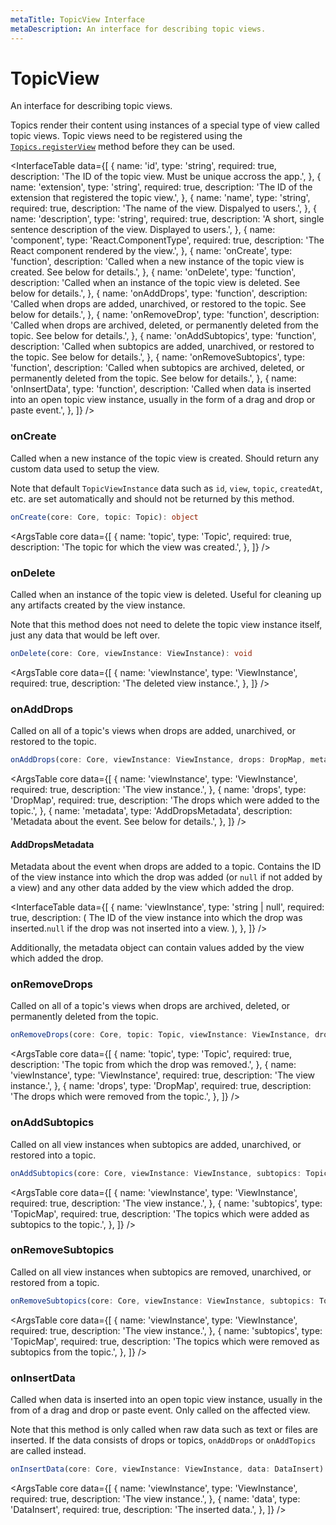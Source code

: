 ```yaml
---
metaTitle: TopicView Interface
metaDescription: An interface for describing topic views.
---
```


# TopicView

<Description>An interface for describing topic views.</Description>

Topics render their content using instances of a special type of view called topic views. Topic views need to be registered using the [`Topics.registerView`](/docs/extensions/api/topics#registerview) method before they can be used.

<InterfaceTable
  data={[
    {
      name: 'id',
      type: 'string',
      required: true,
      description:
        'The ID of the topic view. Must be unique accross the app.',
    },
    {
      name: 'extension',
      type: 'string',
      required: true,
      description:
        'The ID of the extension that registered the topic view.',
    },
    {
      name: 'name',
      type: 'string',
      required: true,
      description: 'The name of the view. Dispalyed to users.',
    },
    {
      name: 'description',
      type: 'string',
      required: true,
      description:
        'A short, single sentence description of the view. Displayed to users.',
    },
    {
      name: 'component',
      type: 'React.ComponentType',
      required: true,
      description: 'The React component rendered by the view.',
    },
    {
      name: 'onCreate',
      type: 'function',
      description:
        'Called when a new instance of the topic view is created. See below for details.',
    },
    {
      name: 'onDelete',
      type: 'function',
      description:
        'Called when an instance of the topic view is deleted. See below for details.',
    },
    {
      name: 'onAddDrops',
      type: 'function',
      description:
        'Called when drops are added, unarchived, or restored to the topic. See below for details.',
    },
    {
      name: 'onRemoveDrop',
      type: 'function',
      description:
        'Called when drops are archived, deleted, or permanently deleted from the topic. See below for details.',
    },
    {
      name: 'onAddSubtopics',
      type: 'function',
      description:
        'Called when subtopics are added, unarchived, or restored to the topic. See below for details.',
    },
    {
      name: 'onRemoveSubtopics',
      type: 'function',
      description:
        'Called when subtopics are archived, deleted, or permanently deleted from the topic. See below for details.',
    },
    {
      name: 'onInsertData',
      type: 'function',
      description:
        'Called when data is inserted into an open topic view instance, usually in the form of a drag and drop or paste event.',
    },
  ]}
/>

### onCreate

Called when a new instance of the topic view is created. Should return any custom data used to setup the view.

Note that default `TopicViewInstance` data such as `id`, `view`, `topic`, `createdAt`, etc. are set automatically and should not be returned by this method.

```ts
onCreate(core: Core, topic: Topic): object
```

<ArgsTable
  core
  data={[
    {
      name: 'topic',
      type: 'Topic',
      required: true,
      description: 'The topic for which the view was created.',
    },
  ]}
/>

### onDelete

Called when an instance of the topic view is deleted. Useful for cleaning up any artifacts created by the view instance.

Note that this method does not need to delete the topic view instance itself, just any data that would be left over.

```ts
onDelete(core: Core, viewInstance: ViewInstance): void
```

<ArgsTable
  core
  data={[
    {
      name: 'viewInstance',
      type: 'ViewInstance',
      required: true,
      description: 'The deleted view instance.',
    },
  ]}
/>

### onAddDrops

Called on all of a topic's views when drops are added, unarchived, or restored to the topic.

```ts
onAddDrops(core: Core, viewInstance: ViewInstance, drops: DropMap, metadata: AddDropMetadata): void
```

<ArgsTable
  core
  data={[
    {
      name: 'viewInstance',
      type: 'ViewInstance',
      required: true,
      description: 'The view instance.',
    },
    {
      name: 'drops',
      type: 'DropMap',
      required: true,
      description: 'The drops which were added to the topic.',
    },
    {
      name: 'metadata',
      type: 'AddDropsMetadata',
      description: 'Metadata about the event. See below for details.',
    },
  ]}
/>

#### AddDropsMetadata

Metadata about the event when drops are added to a topic. Contains the ID of the view instance into which the drop was added (or `null` if not added by a view) and any other data added by the view which added the drop.

<InterfaceTable
  data={[
    {
      name: 'viewInstance',
      type: 'string | null',
      required: true,
      description: (
        <span>
          The ID of the view instance into which the drop was
          inserted.<Code>null</Code> if the drop was not inserted into
          a view.
        </span>
      ),
    },
  ]}
/>

Additionally, the metadata object can contain values added by the view which added the drop.

### onRemoveDrops

Called on all of a topic's views when drops are archived, deleted, or permanently deleted from the topic.

```ts
onRemoveDrops(core: Core, topic: Topic, viewInstance: ViewInstance, drops: DropMap): void
```

<ArgsTable
  core
  data={[
    {
      name: 'topic',
      type: 'Topic',
      required: true,
      description: 'The topic from which the drop was removed.',
    },
    {
      name: 'viewInstance',
      type: 'ViewInstance',
      required: true,
      description: 'The view instance.',
    },
    {
      name: 'drops',
      type: 'DropMap',
      required: true,
      description: 'The drops which were removed from the topic.',
    },
  ]}
/>

### onAddSubtopics

Called on all view instances when subtopics are added, unarchived, or restored into a topic.

```ts
onAddSubtopics(core: Core, viewInstance: ViewInstance, subtopics: TopicMap): void
```

<ArgsTable
  core
  data={[
    {
      name: 'viewInstance',
      type: 'ViewInstance',
      required: true,
      description: 'The view instance.',
    },
    {
      name: 'subtopics',
      type: 'TopicMap',
      required: true,
      description:
        'The topics which were added as subtopics to the topic.',
    },
  ]}
/>

### onRemoveSubtopics

Called on all view instances when subtopics are removed, unarchived, or restored from a topic.

```ts
onRemoveSubtopics(core: Core, viewInstance: ViewInstance, subtopics: TopicMap): void
```

<ArgsTable
  core
  data={[
    {
      name: 'viewInstance',
      type: 'ViewInstance',
      required: true,
      description: 'The view instance.',
    },
    {
      name: 'subtopics',
      type: 'TopicMap',
      required: true,
      description:
        'The topics which were removed as subtopics from the topic.',
    },
  ]}
/>

### onInsertData

Called when data is inserted into an open topic view instance, usually in the from of a drag and drop or paste event. Only called on the affected view.

Note that this method is only called when raw data such as text or files are inserted. If the data consists of drops or topics, `onAddDrops` or `onAddTopics` are called instead.

```ts
onInsertData(core: Core, viewInstance: ViewInstance, data: DataInsert): void
```

<ArgsTable
  core
  data={[
    {
      name: 'viewInstance',
      type: 'ViewInstance',
      required: true,
      description: 'The view instance.',
    },
    {
      name: 'data',
      type: 'DataInsert',
      required: true,
      description: 'The inserted data.',
    },
  ]}
/>
